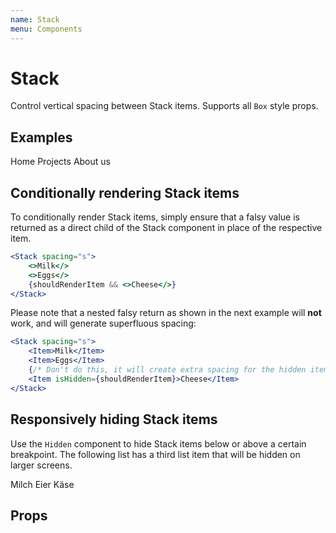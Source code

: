 ```yaml
---
name: Stack
menu: Components
---
```




# Stack

Control vertical spacing between Stack items. Supports all `Box` style props.

## Examples

<Playground>
	<Stack spacing="xxs">
		<TextLink href="#">Home</TextLink>
		<TextLink href="#">Projects</TextLink>
		<TextLink href="#">About us</TextLink>
	</Stack>
</Playground>

## Conditionally rendering Stack items

To conditionally render Stack items, simply ensure that a falsy value is returned as a direct child of the Stack component in place of the respective item.

```jsx
<Stack spacing="s">
	<>Milk</>
	<>Eggs</>
	{shouldRenderItem && <>Cheese</>}
</Stack>
```

Please note that a nested falsy return as shown in the next example will **not** work, and will generate superfluous spacing:

```jsx
<Stack spacing="s">
	<Item>Milk</Item>
	<Item>Eggs</Item>
	{/* Don't do this, it will create extra spacing for the hidden item: */}
	<Item isHidden={shouldRenderItem}>Cheese</Item>
</Stack>
```

## Responsively hiding Stack items

Use the `Hidden` component to hide Stack items below or above a certain breakpoint.
The following list has a third list item that will be hidden on larger screens.

<Playground>
	<Stack as="list" spacing={[0, 's', 'xl']} breakpoints={['m', 'l']}>
		<TextLink href="#">Milch</TextLink>
		<TextLink href="#">Eier</TextLink>
		<Hidden above="xl">
			<TextLink href="#">Käse</TextLink>
		</Hidden>
	</Stack>
</Playground>

## Props

<Props of={Stack} />
